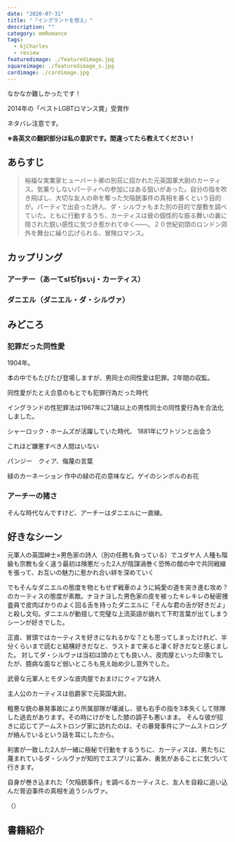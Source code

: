 ```yaml
---
date: "2020-07-31"
title: "『イングランドを想え』"
description: ""
category: mmRomance
tags:
  - kjCharles
  - review
featuredimage: ./featuredimage.jpg
squareimage: ./featuredimage_s.jpg
cardimage: ./cardimage.jpg
---
```



なかなか難しかったです！

2014年の「ベストLGBTロマンス賞」受賞作

ネタバレ注意です。

**※各英文の翻訳部分は私の意訳です。間違ってたら教えてください！**

## あらすじ

<Blockquote srcName="イングランドを想え" srcURL="https://amzn.to/2D5Kq2W">
裕福な実業家ヒューバート卿の別荘に招かれた元英国軍大尉のカーティス。気乗りしないパーティへの参加にはある狙いがあった。自分の指を吹き飛ばし、大切な友人の命を奪った欠陥銃事件の真相を暴くという目的が。パーティで出会った詩人、ダ・シルヴァもまた別の目的で屋敷を調べていた。ともに行動するうち、カーティスは彼の個性的な振る舞いの裏に隠された鋭い感性に気づき惹かれてゆく――。２０世紀初頭のロンドン郊外を舞台に繰り広げられる、冒険ロマンス。
</Blockquote>

## カップリング

### アーチー（あーてslぢfjsぃj・カーティス）

### ダニエル（ダニエル・ダ・シルヴァ）


## みどころ

### 犯罪だった同性愛

1904年。

本の中でもたびたび登場しますが、男同士の同性愛は犯罪。2年間の収監。

同性愛がたとえ合意のもとでも犯罪行為だった時代

イングランドの性犯罪法は1967年に21歳以上の男性同士の同性愛行為を合法化しました。

シャーロック・ホームズが活躍していた時代、
1881年にワトソンと出会う

これほど嫌悪すべき人間はいない

パンジー　クィア、侮蔑の言葉

緑のカーネーション
作中の緑の花の意味など。ゲイのシンボルのお花

### アーチーの猪さ

そんな時代なんですけど、アーチーはダニエルに一直線。


## 好きなシーン





元軍人の英国紳士×男色家の詩人（別の任務も負っている）でユダヤ人
人種も階級も宗教も全く違う最初は険悪だった2人が陰謀渦巻く恐怖の館の中で共同戦線を張って、お互いの魅力に惹かれ合い絆を深めていく

でもそんなダニエルの態度を物ともせず戦車のように純愛の道を突き進む攻め？のカーティスの態度が素敵。ナヨナヨした男色家の皮を被ったキレキレの秘密捜査員で皮肉ばかりのよく回る舌を持ったダニエルに「そんな君の舌が好きだよ」と殺し文句。ダニエルが動揺して完璧な上流英語が崩れて下町言葉が出てしまうシーンが好きでした。

正直、冒頭ではカーティスを好きになれるかな？とも思ってしまったけれど、半分くらいまで読むと結構好きだなと、ラストまで来ると凄く好きだなと感じました。
対してダ・シルヴァは当初は頭のとても良い人、皮肉屋といった印象でしたが、臆病な面など弱いところも見え始め少し意外でした。

武骨な元軍人とモダンな皮肉屋でおまけにクィアな詩人

主人公のカーティスは伯爵家で元英国大尉。

粗悪な銃の暴発事故により所属部隊が壊滅し、彼も右手の指を3本失くして除隊した過去があります。その時にけがをした膝の調子も悪いまま。
そんな彼が招きに応じてアームストロング家に訪れたのは、その暴発事件にアームストロングが絡んでいるという話を耳にしたから。

利害が一致した2人が一緒に極秘で行動をするうちに、カーティスは、男たちに蔑まれているダ・シルヴァが知的でエスプリに富み、勇気があることに気づいて行きます。

自身が巻き込まれた「欠陥銃事件」を調べるカーティスと、友人を自殺に追い込んだ脅迫事件の真相を追うシルヴァ。




<Blockquote srcName="Think of England" srcURL="https://amzn.to/2By9uQ0" book>
</Blockquote>

<p className="translation">（）</p>

## 書籍紹介

<Amazon
  asin="B08CK9CLQM"
  title="イングランドを想え"
  url="https://amzn.to/2D5Kq2W"
  author="KJ・チャールズ "
/>

<Amazon
  asin="B077J4Y2BZ"
  title="Think of England"
  url="https://amzn.to/2By9uQ0"
  author="KJ Charles"
/>
